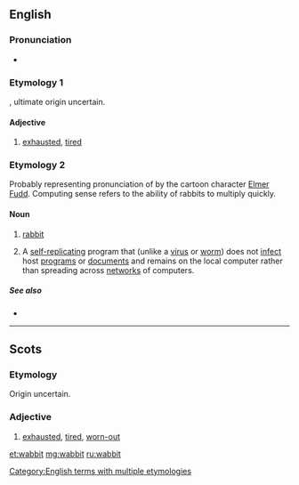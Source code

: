 ==English==

===Pronunciation===
* {{IPA|/ˈwæbɪt/|lang=en}}
*: {{rhymes|æbɪt|lang=en}}

===Etymology 1===
{{etyl|sco|en}} {{m|sco|wabbit}}, ultimate origin uncertain.

====Adjective====
{{en-adj}}

# {{label|en|Scotland}} [[exhausted]], [[tired]]

===Etymology 2===
Probably representing pronunciation of {{term|rabbit}} by the cartoon character [[w:Elmer Fudd|Elmer Fudd]]. Computing sense refers to the ability of rabbits to multiply quickly.

====Noun====
{{wikipedia}}
{{en-noun}}

# {{label|en|humorous|childish|eye-dialect}} [[rabbit]]
# {{label|en|computing}} A [[self-replicating]] program that (unlike a [[virus]] or [[worm]]) does not [[infect]] host [[program]]s or [[document]]s and remains on the local computer rather than spreading across [[network]]s of computers.

=====See also=====
* {{l|en|fork bomb}}

[[Category:English terms with multiple etymologies]]

----

==Scots==

===Etymology===
Origin uncertain.

===Adjective===
{{sco-adj}}

# [[exhausted]], [[tired]], [[worn-out]]

[[et:wabbit]]
[[mg:wabbit]]
[[ru:wabbit]]